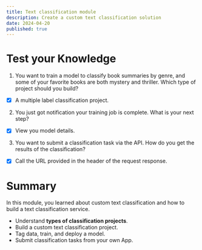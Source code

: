```yaml
---
title: Text classification module
description: Create a custom text classification solution
date: 2024-04-20
published: true
---
```


# Test your Knowledge

1. You want to train a model to classify book summaries by genre, and some of your favorite books are both mystery and thriller. Which type of project should you build?

- [x] A multiple label classification project.

2. You just got notification your training job is complete. What is your next step?

- [x] View you model details.

3. You want to submit a classification task via the API. How do you get the results of the classification?

- [x] Call the URL provided in the header of the request response.

# Summary

In this module, you learned about custom text classification and how to build a text classification service.

- Understand **types of classification projects**.
- Build a custom text classification project.
- Tag data, train, and deploy a model.
- Submit classification tasks from your own App.
